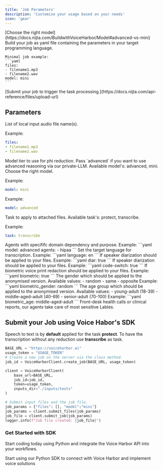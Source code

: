 ```yaml
---
title: 'Job Parameters'
description: 'Customise your usage based on your needs'
icon: 'gear'
---
```


<Steps>
  <Step title="Define your parameter based on data sensitivity.">
    [Choose the right model](https://docs.nijta.com/BuildwithVoiceHarbor/Model#advanced-vs-mini)
  </Step>
  <Step title="Build Job File">
    Build your job as yaml file containing the parameters in your target programming language.

    Minimal job example: 
    ```yaml
    files:
    - filename1.mp3
    - filename2.wav
    model: mini
    ```
  </Step>
  <Step title="Submit Job File">
    [Submit your job to trigger the task processing.](https://docs.nijta.com/api-reference/files/upload-url)
  </Step>
</Steps>

## Parameters

<ResponseField name="files" type="list" required>
List of local input audio file name(s).  

Example: 
```yaml
files:
- filename1.mp3
- filename2.wav
```
</ResponseField>

<ResponseField name="model" type="string" default="mini">
Model tier to use for phi reduction. Pass `advanced` if you want to use advanced reasoning via our private-LLM. Available model's: advanced, mini.

<CardGroup cols={1}>
  <Card
    title="Advanced vs. Mini"
    icon="palette"
    href="https://docs.nijta.com/BuildwithVoiceHarbor/Model"
  >
    Choose the right model.
  </Card>
</CardGroup>

Example: 
```yaml
model: mini
```

Example: 
```yaml
model: advanced
```
</ResponseField>

<ResponseField name="task" type="string" default="protect">
  Task to apply to attached files. Available task's: protect, transcribe.

Example: 
```yaml
task: transcribe
```
</ResponseField>

<ResponseField name="agents" type="list" default="health-generic">
  Agents with specififc domain dependency and purpose.
Example: 
```yaml
model: advanced
agents:
- hipaa
```

</ResponseField>

<ResponseField name="language" type="string" default="en">
  Set the target language for transcription. 
Example: 
```yaml
language: en
```
</ResponseField>

<ResponseField name="diar" type="boolean" default="false">
  If speaker diarization should be applied to your files. 
Example: 
```yaml
diar: true
```
</ResponseField>

<ResponseField name="code-switch" type="boolean" default="false">
  If speaker diarization should be applied to your files. 
Example: 
```yaml
code-switch: true
```
</ResponseField>

<ResponseField name="biometric" type="boolean" default="false">
  If biometric voice print redaction should be applied to your files. 
Example: 
```yaml
biometric: true
```
</ResponseField>

<ResponseField name="biometric_gender" type="string" default="random">
  The gender which should be applied to the anonymised version.
  Available values:
  - random
  - same
  - opposite
Example: 
```yaml
biometric_gender: random
```
</ResponseField>

<ResponseField name="biometric_age" type="string" default="middle-aged-adult">
  The age group which should be applied to the anonymised version.
  Available values:
  - young-adult (18-39)
  - middle-aged-adult (40-69)
  - senior-adult (70-100)
Example: 
```yaml
biometric_age: middle-aged-adult
```
</ResponseField>

<CardGroup cols={1}>
  <Card
    title="Available Agents"
    icon="brain"
    href="https://docs.nijta.com/BuildwithVoiceHarbor/Model#advanced-model-labels"
  >
    Front-desk health calls or clinical reports, our agents take care of most sensitive Lables.
  </Card>
</CardGroup>

## Submit your Job using Voice Habor's SDK 

<Tip>

Speech to text is by **default** applied for the task **protect**. To have the transcription without any reduction use **transcribe** as task.  

</Tip>


```python
BASE_URL = "https://voiceharbor.ai"
usage_token = "USAGE_TOKEN"
# Create a new job on the server via the class method.
job_id = VoiceHarborClient.create_job(BASE_URL, usage_token)

client = VoiceHarborClient(
    base_url=BASE_URL,
    job_id=job_id,
    token=usage_token,
    inputs_dir="./inputs/tests"
)

# Submit input files and the job file. 
job_params = {"files": [], "model":"mini"}  
job_params = client.submit_files(job_params)
job_file = client.submit_job(job_params)
logger.info(f"Job file created: {job_file}")
```

### Get Started with SDK

Start coding today using Python and integrate the Voice Harbor API into your workflows.

<CardGroup cols={1}>
  <Card
    title="Python SDK"
    icon="python"
    href="https://github.com/Nijta-API/VoiceHarborSDK"
  >
    Start using our Python SDK to connect with Voice Harbor and implement voice solutions
  </Card>
</CardGroup>
